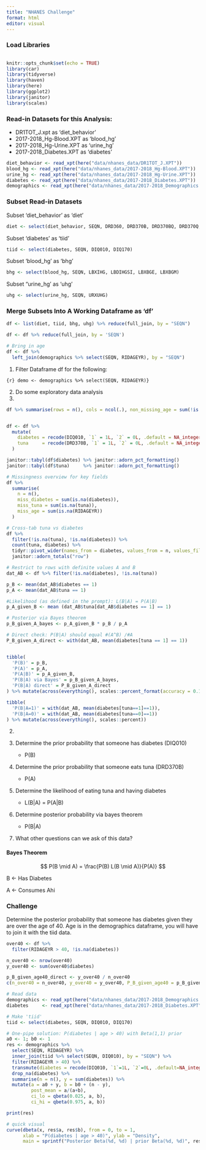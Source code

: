 ```yaml
---
title: "NHANES Challenge"
format: html
editor: visual
---
```


### Load Libraries

```r

```

```r
knitr::opts_chunk$set(echo = TRUE)
library(car)
library(tidyverse)
library(haven)
library(here)
library(ggplot2)
library(janitor)
library(scales)
```

### Read-in Datasets for this Analysis:

-   DR1TOT_J.xpt as 'diet_behavior'
-   2017-2018_Hg-Blood.XPT as 'blood_hg'
-   2017-2018_Hg-Urine.XPT as 'urine_hg'
-   2017-2018_Diabetes.XPT as 'diabetes'

```r
diet_behavior <- read_xpt(here("data/nhanes_data/DR1TOT_J.XPT"))
blood_hg <- read_xpt(here("data/nhanes_data/2017-2018_Hg-Blood.XPT"))
urine_hg <- read_xpt(here("data/nhanes_data/2017-2018_Hg-Urine.XPT"))
diabetes <- read_xpt(here("data/nhanes_data/2017-2018_Diabetes.XPT"))
demographics <- read_xpt(here("data/nhanes_data/2017-2018_Demographics.XPT"))
```

### Subset Read-in Datasets

Subset 'diet_behavior' as 'diet'

```r
diet <- select(diet_behavior, SEQN, DRD360, DRD370B, DRD370BQ, DRD370Q, DRD370QQ)
```

Subset 'diabetes' as 'tiid'

```r
tiid <- select(diabetes, SEQN, DIQ010, DIQ170)
```

Subset 'blood_hg' as 'bhg'

```r
bhg <- select(blood_hg, SEQN, LBXIHG, LBDIHGSI, LBXBGE, LBXBGM)
```

Subset "urine_hg' as 'uhg'

```r
uhg <- select(urine_hg, SEQN, URXUHG)
```

### Merge Subsets Into A Working Dataframe as 'df'

```r
df <- list(diet, tiid, bhg, uhg) %>% reduce(full_join, by = "SEQN")

df <- df %>% reduce(full_join, by = 'SEQN')

# Bring in age
df <- df %>%
  left_join(demographics %>% select(SEQN, RIDAGEYR), by = "SEQN")
```

1.  Filter Dataframe df for the following:

```{r} demo <- demographics %>% select(SEQN, RIDAGEYR)}
```

2.  Do some exploratory data analysis
3.  

```r
df %>% summarise(rows = n(), cols = ncol(.), non_missing_age = sum(!is.na(RIDAGEYR)))
```

```r

```

```r
df <- df %>%
  mutate(
    diabetes = recode(DIQ010, `1` = 1L, `2` = 0L, .default = NA_integer_),
    tuna     = recode(DRD370B, `1` = 1L, `2` = 0L, .default = NA_integer_)
  )

```

```r
janitor::tabyl(df$diabetes) %>% janitor::adorn_pct_formatting()
janitor::tabyl(df$tuna)     %>% janitor::adorn_pct_formatting()
```

```r
# Missingness overview for key fields
df %>%
  summarise(
    n = n(),
    miss_diabetes = sum(is.na(diabetes)),
    miss_tuna = sum(is.na(tuna)),
    miss_age = sum(is.na(RIDAGEYR))
  )

# Cross-tab tuna vs diabetes
df %>%
  filter(!is.na(tuna), !is.na(diabetes)) %>%
  count(tuna, diabetes) %>%
  tidyr::pivot_wider(names_from = diabetes, values_from = n, values_fill = 0) %>%
  janitor::adorn_totals("row")
```

```r
# Restrict to rows with definite values A and B
dat_AB <- df %>% filter(!is.na(diabetes), !is.na(tuna))

p_B <- mean(dat_AB$diabetes == 1)
p_A <- mean(dat_AB$tuna == 1)

#Likelihood (as defined in the prompt): L(B|A) = P(A|B)
p_A_given_B <- mean (dat_AB$tuna[dat_AB$diabetes == 1] == 1)

# Posterior via Bayes theorem
p_B_given_A_bayes <- p_A_given_B * p_B / p_A

# Direct check: P(B|A) should equal #(A^B) /#A
P_B_given_A_direct <- with(dat_AB, mean(diabetes[tuna == 1] == 1))


tibble(
  'P(B)' = p_B,
  'P(A)' = p_A,
  'P(A|B)' = p_A_given_B,
  'P(B|A) via Bayes' = p_B_given_A_bayes,
  'P(B|A) direct' = P_B_given_A_direct
) %>% mutate(across(everything(), scales::percent_format(accuracy = 0.1)))

```

```r
tibble(
  'P(B|A=1)' = with(dat_AB, mean(diabetes[tuna==1]==1)),
  'P(B|A=0)' = with(dat_AB, mean(diabetes[tuna==0]==1))
) %>% mutate(across(everything(), scales::percent))
```

2.  

3.  Determine the prior probability that someone has diabetes (DIQ010)

    -   P(B)

4.  Determine the prior probability that someone eats tuna (DRD370B)

    -   P(A)

5.  Determine the likelihood of eating tuna and having diabetes

    -   L(B\|A) = P(A\|B)

6.  Determine posterior probability via bayes theorem

    -   P(B\|A)

7.  What other questions can we ask of this data?

#### Bayes Theorem

$$
P(B \mid A) = \frac{P(B) L(B \mid A)}{P(A)} 
$$

B \<- Has Diabetes

A \<- Consumes Ahi

#### 

### Challenge

Determine the posterior probability that someone has diabetes given they are over the age of 40. Age is in the demographics dataframe, you will have to join it with the tiid data.

```r
over40 <- df %>%
  filter(RIDAGEYR > 40, !is.na(diabetes))

n_over40 <- nrow(over40)
y_over40 <- sum(over40$diabetes)

p_B_given_age40_direct <- y_over40 / n_over40
c(n_over40 = n_over40, y_over40 = y_over40, P_B_given_age40 = p_B_given_age40_direct)
```

```r

# Read data
demographics <- read_xpt(here("data/nhanes_data/2017-2018_Demographics.XPT"))
diabetes     <- read_xpt(here("data/nhanes_data/2017-2018_Diabetes.XPT"))

# Make 'tiid'
tiid <- select(diabetes, SEQN, DIQ010, DIQ170)

# One-pipe solution: P(diabetes | age > 40) with Beta(1,1) prior
a0 <- 1; b0 <- 1
res <- demographics %>%
  select(SEQN, RIDAGEYR) %>%
  inner_join(tiid %>% select(SEQN, DIQ010), by = "SEQN") %>%
  filter(RIDAGEYR > 40) %>%
  transmute(diabetes = recode(DIQ010, `1`=1L, `2`=0L, .default=NA_integer_)) %>%
  drop_na(diabetes) %>%
  summarise(n = n(), y = sum(diabetes)) %>%
  mutate(a = a0 + y, b = b0 + (n - y),
         post_mean = a/(a+b),
         ci_lo = qbeta(0.025, a, b),
         ci_hi = qbeta(0.975, a, b))

print(res)

# quick visual
curve(dbeta(x, res$a, res$b), from = 0, to = 1,
      xlab = "P(diabetes | age > 40)", ylab = "Density",
      main = sprintf("Posterior Beta(%d, %d) | prior Beta(%d, %d)", res$a, res$b, a0, b0))

```
